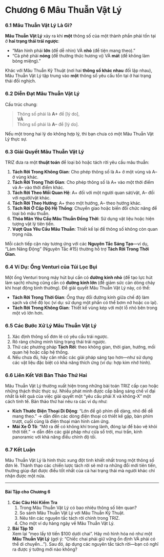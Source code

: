 # **Chương 6**  Mâu Thuẫn Vật Lý

### 6.1 Mâu Thuẫn Vật Lý Là Gì?

**Mâu Thuẫn Vật Lý** xảy ra khi **một** thông số của một thành phần phải tồn tại ở **hai trạng thái trái ngược**:

- “Màn hình phải **lớn** (để dễ nhìn) VÀ **nhỏ** (để tiện mang theo).”  
- “Cà phê phải **nóng** (để thưởng thức hương vị) VÀ **mát** (để không làm bỏng miệng).”

Khác với Mâu Thuẫn Kỹ Thuật (nơi hai **thông số khác nhau** đối lập nhau), Mâu Thuẫn Vật Lý tập trung vào **một** thông số yêu cầu tồn tại ở hai trạng thái đối nghịch.

### 6.2 Diễn Đạt Mâu Thuẫn Vật Lý

Cấu trúc chung:

> Thông số phải là **A+** để [lý do],  
> **VÀ**  
> Thông số phải là **A–** để [lý do].

Nếu một trong hai lý do không hợp lý, thì bạn chưa có một Mâu Thuẫn Vật Lý thực sự.

### 6.3 Giải Quyết Mâu Thuẫn Vật Lý

TRIZ đưa ra một **thuật toán** để loại bỏ hoặc tách rời yêu cầu mâu thuẫn:

1. **Tách Rời Trong Không Gian**: Cho phép thông số là A+ ở một vùng và A– ở vùng khác.  
2. **Tách Rời Trong Thời Gian**: Cho phép thông số là A+ vào một thời điểm và A– vào thời điểm khác.  
3. **Tách Rời Theo Mối Quan Hệ**: A+ đối với một người quan sát/vật, A– đối với người/vật khác.  
4. **Tách Rời Theo Hướng**: A+ theo một hướng, A– theo hướng khác.  
5. **Tách Rời Ở Cấp Độ Hệ Thống**: Chuyển giao hoặc biến đổi chức năng để loại bỏ mâu thuẫn.  
6. **Thỏa Mãn Yêu Cầu Mâu Thuẫn Đồng Thời**: Sử dụng vật liệu hoặc hiện tượng vật lý tiên tiến.  
7. **Vượt Qua Yêu Cầu Mâu Thuẫn**: Thiết kế lại để thông số không còn quan trọng nữa.

Mỗi cách tiếp cận này tương ứng với các **Nguyên Tắc Sáng Tạo**—ví dụ, “Làm Năng Động” (Nguyên Tắc #15) thường hỗ trợ **Tách Rời Trong Thời Gian**.

### 6.4 Ví Dụ: Ống Venturi của Túi Lọc Bụi

Một ống Venturi trong máy hút bụi cần có **đường kính nhỏ** (để tạo lực hút làm sạch) nhưng cũng cần có **đường kính lớn** (để giảm sức cản dòng chảy khi hoạt động bình thường). Để giải quyết Mâu Thuẫn Vật Lý này, có thể:

- **Tách Rời Trong Thời Gian**: Ống thay đổi đường kính giữa chế độ làm sạch và chế độ lọc (ví dụ: sử dụng một phần có thể bơm nở hoặc co lại).  
- **Tách Rời Trong Không Gian**: Thiết kế vùng kép với một lỗ nhỏ bên trong một vỏ lớn hơn.

### 6.5 Các Bước Xử Lý Mâu Thuẫn Vật Lý

1. Xác định thông số đơn lẻ có yêu cầu trái ngược.  
2. Rõ ràng chứng minh từng trạng thái trái ngược.  
3. Thử các phương pháp **Tách Rời**: theo không gian, thời gian, hướng, mối quan hệ hoặc cấp hệ thống.  
4. Nếu chưa đủ, hãy cân nhắc các giải pháp sáng tạo hơn—như sử dụng các vật liệu đặc biệt có khả năng thích ứng (ví dụ: hợp kim nhớ hình).

### 6.6 Liên Kết Với Bản Thảo Thứ Hai

Mâu Thuẫn Vật Lý thường xuất hiện trong những bài toán TRIZ cấp cao hoặc những thách thức thực sự. Nhiều phát minh được cấp bằng sáng chế vĩ đại nhất là kết quả của việc giải quyết một “yêu cầu phải X và không-X” một cách tinh tế. Bản thảo thứ hai nêu ra các ví dụ như:

- **Kích Thước Điện Thoại Di Động**: “Lớn để gõ phím dễ dàng, nhỏ để dễ mang theo.” → dẫn đến các dòng điện thoại có thiết kế gập, bàn phím trượt, cuối cùng là điện thoại màn hình cảm ứng.  
- **Mái Xe Ô Tô**: “Mở ra để có không khí trong lành, đóng lại để bảo vệ khỏi thời tiết.” → dẫn đến các giải pháp như cửa sổ trời, mui trần, kính panoramic với khả năng điều chỉnh độ tối.

### 6.7 Kết Luận

Mâu Thuẫn Vật Lý là hình thức xung đột tinh khiết nhất trong một thông số đơn lẻ. Thành thạo các chiến lược tách rời sẽ mở ra những đổi mới tiên tiến, thường giúp đạt được điều tốt nhất của cả hai trạng thái mà người khác chỉ nhận được một nửa.

---

#### Bài Tập cho Chương 6

1. **Các Câu Hỏi Kiểm Tra**  
   1. Trong Mâu Thuẫn Vật Lý có bao nhiêu thông số liên quan?  
   2. So sánh Mâu Thuẫn Vật Lý với Mâu Thuẫn Kỹ Thuật.  
   3. Nêu tên các nguyên tắc tách rời chính trong TRIZ.  
   4. Cho một ví dụ hàng ngày về Mâu Thuẫn Vật Lý.

2. **Bài Tập 10**  
   Xem lại “mẹo lấy tờ tiền \$100 dưới chai”. Hãy mô hình hóa nó như một **Mâu Thuẫn Vật Lý** (gợi ý: “Chiếc chai phải giữ vững ổn định VÀ phải có thể di chuyển…”). Sau đó, áp dụng các nguyên tắc tách rời—bạn có nghĩ ra được ý tưởng mới nào không?

